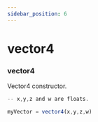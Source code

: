 ```yaml
---
sidebar_position: 6
---
```


# vector4

### vector4
Vector4 constructor.

```jsx title="vector3 Example"
-- x,y,z and w are floats.

myVector = vector4(x,y,z,w)
```